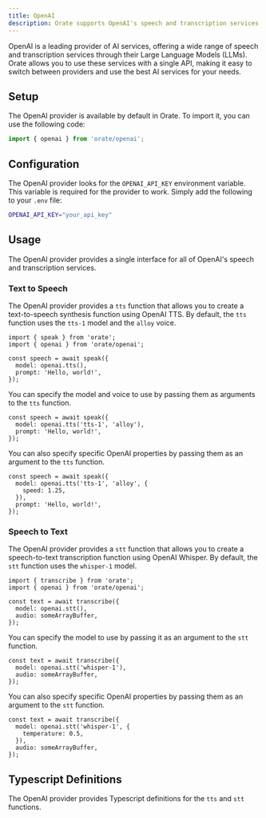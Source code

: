 ```yaml
---
title: OpenAI
description: Orate supports OpenAI's speech and transcription services.
---
```



OpenAI is a leading provider of AI services, offering a wide range of speech and transcription services through their Large Language Models (LLMs). Orate allows you to use these services with a single API, making it easy to switch between providers and use the best AI services for your needs.

## Setup

The OpenAI provider is available by default in Orate. To import it, you can use the following code:

```ts
import { openai } from 'orate/openai';
```

## Configuration

The OpenAI provider looks for the `OPENAI_API_KEY` environment variable. This variable is required for the provider to work. Simply add the following to your `.env` file:

```bash
OPENAI_API_KEY="your_api_key"
```

## Usage

The OpenAI provider provides a single interface for all of OpenAI's speech and transcription services.

### Text to Speech

The OpenAI provider provides a `tts` function that allows you to create a text-to-speech synthesis function using OpenAI TTS. By default, the `tts` function uses the `tts-1` model and the `alloy` voice.

```tsx
import { speak } from 'orate';
import { openai } from 'orate/openai';

const speech = await speak({
  model: openai.tts(),
  prompt: 'Hello, world!',
});
```

You can specify the model and voice to use by passing them as arguments to the `tts` function.

```tsx
const speech = await speak({
  model: openai.tts('tts-1', 'alloy'),
  prompt: 'Hello, world!',
});
```

You can also specify specific OpenAI properties by passing them as an argument to the `tts` function.

```tsx
const speech = await speak({
  model: openai.tts('tts-1', 'alloy', {
    speed: 1.25,
  }),
  prompt: 'Hello, world!',
});
```

### Speech to Text

The OpenAI provider provides a `stt` function that allows you to create a speech-to-text transcription function using OpenAI Whisper. By default, the `stt` function uses the `whisper-1` model.

```tsx
import { transcribe } from 'orate';
import { openai } from 'orate/openai';

const text = await transcribe({
  model: openai.stt(),
  audio: someArrayBuffer,
});
```

You can specify the model to use by passing it as an argument to the `stt` function.

```tsx
const text = await transcribe({
  model: openai.stt('whisper-1'),
  audio: someArrayBuffer,
});
```

You can also specify specific OpenAI properties by passing them as an argument to the `stt` function.

```tsx
const text = await transcribe({
  model: openai.stt('whisper-1', {
    temperature: 0.5,
  }),
  audio: someArrayBuffer,
});
```

## Typescript Definitions

The OpenAI provider provides Typescript definitions for the `tts` and `stt` functions.

